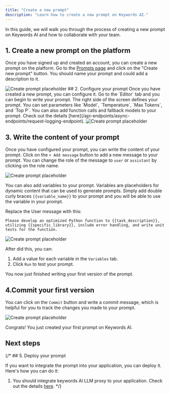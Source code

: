 ```yaml
---
title: "Create a new prompt"
description: "Learn how to create a new prompt on Keywords AI."
---
```


In this guide, we will walk you through the process of creating a new prompt on Keywords AI and how to collaborate with your team.

## 1. Create a new prompt on the platform
Once you have signed up and created an account, you can create a new prompt on the platform. Go to the [Prompts page](https://platform.keywordsai.co/platform/prompts) and click on the "Create new prompt" button. You should name your prompt and could add a description to it.

<img src="https://keywordsai-static.s3.us-east-1.amazonaws.com/docs/get-started/create-new-prompt.png" alt="Create prompt placeholder" />
## 2. Configure your prompt
Once you have created a new prompt, you can configure it. Go to the `Editor` tab and you can begin to write your prompt. The right side of the screen defines your prompt. You can set parameters like `Model`, `Temperature`, `Max Tokens`, and `Top P`. You can also add function calls and fallback models to your prompt. Check out the details [here](/api-endpoints/async-endpoints/request-logging-endpoint).

<img src="https://keywordsai-static.s3.us-east-1.amazonaws.com/docs/get-started/configure-prompt.png" alt="Create prompt placeholder" />

## 3. Write the content of your prompt
Once you have configured your prompt, you can write the content of your prompt. Click on the `+ Add message` button to add a new message to your prompt. You can change the role of the message to `user` or `assistant` by clicking on the role name.

<img src="https://keywordsai-static.s3.us-east-1.amazonaws.com/docs/get-started/write-prompt.png" alt="Create prompt placeholder" />

You can also add variables to your prompt. Variables are placeholders for dynamic content that can be used to generate prompts. Simply add double curly braces `{{variable_name}}` to your prompt and you will be able to use the variable in your prompt.

Replace the User message with this:
```
Please develop an optimized Python function to {{task_description}}, utilizing {{specific_library}}, include error handling, and write unit tests for the function.
```
<img src="https://keywordsai-static.s3.us-east-1.amazonaws.com/docs/get-started/prompt-variables.png" alt="Create prompt placeholder" />

After did this, you can:
1. Add a value for each variable in the `Variables` tab.
2. Click `Run` to test your prompt.

You now just finished writing your first version of the prompt.
## 4.Commit your first version
You can click on the `Commit` button and write a commit message, which is helpful for you to track the changes you made to your prompt.

<img src="https://keywordsai-static.s3.us-east-1.amazonaws.com/docs/get-started/prompt-commit.png" alt="Create prompt placeholder" />

Congrats! You just created your first prompt on Keywords AI.

## Next steps
<CardGroup cols={2}>
<Card title="Monitor prompts">
</Card>
<Card title="Collaborate with your team">
</Card>
<Card title="Evaluate your prompt">
</Card>
<Card title="Deploy the prompt to code">
</Card>
</CardGroup>
{/* ## 5. Deploy your prompt

If you want to integrate the prompt into your application, you can deploy it. Here's how you can do it:

1. You should integrate keywords AI LLM proxy to your application. Check out the details [here](get-started/llm-inference). */}